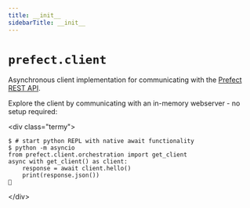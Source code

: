 ```yaml
---
title: __init__
sidebarTitle: __init__
---
```


# `prefect.client`



Asynchronous client implementation for communicating with the [Prefect REST API](https://docs.prefect.io/v3/api-ref/rest-api/).

Explore the client by communicating with an in-memory webserver - no setup required:

&lt;div class="termy"&gt;
```
$ # start python REPL with native await functionality
$ python -m asyncio
from prefect.client.orchestration import get_client
async with get_client() as client:
    response = await client.hello()
    print(response.json())
👋
```
&lt;/div&gt;

